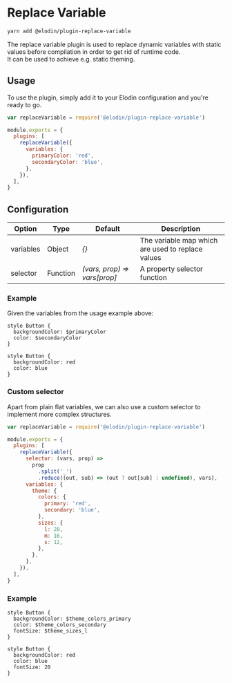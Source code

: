 

# Replace Variable

```bash
yarn add @elodin/plugin-replace-variable
```

The replace variable plugin is used to replace dynamic variables with static values before compilation in order to get rid of runtime code.<br />
It can be used to achieve e.g. static theming.

## Usage

To use the plugin, simply add it to your Elodin configuration and you're ready to go.

```javascript name=elodin.config.js
var replaceVariable = require('@elodin/plugin-replace-variable')

module.exports = {
  plugins: [
    replaceVariable({
      variables: {
        primaryColor: 'red',
        secondaryColor: 'blue',
      },
    }),
  ],
}
```

## Configuration

| Option    | Type     | Default                      | Description                                       |
| --------- | -------- | ---------------------------- | ------------------------------------------------- |
| variables | Object   | _{}_                         | The variable map which are used to replace values |
| selector  | Function | _(vars, prop) => vars[prop]_ | A property selector function                      |

### Example

Given the variables from the usage example above:

```elodin name=button.elo info=Input
style Button {
  backgroundColor: $primaryColor
  color: $secondaryColor
}
```

```elodin name=button.elo info=Output
style Button {
  backgroundColor: red
  color: blue
}
```

### Custom selector

Apart from plain flat variables, we can also use a custom selector to implement more complex structures.

```javascript name=elodin.config.js
var replaceVariable = require('@elodin/plugin-replace-variable')

module.exports = {
  plugins: [
    replaceVariable({
      selector: (vars, prop) =>
        prop
          .split('_')
          .reduce((out, sub) => (out ? out[sub] : undefined), vars),
      variables: {
        theme: {
          colors: {
            primary: 'red',
            secondary: 'blue',
          },
          sizes: {
            l: 20,
            m: 16,
            s: 12,
          },
        },
      },
    }),
  ],
}
```

### Example

```elodin name=button.elo info=Input
style Button {
  backgroundColor: $theme_colors_primary
  color: $theme_colors_secondary
  fontSize: $theme_sizes_l
}
```

```elodin name=button.elo info=Output
style Button {
  backgroundColor: red
  color: blue
  fontSize: 20
}
```
